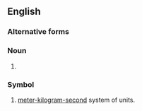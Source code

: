 {{also|MKS}}
==English==

===Alternative forms===
{{sense|computing}} {{l|en|MKS}}

===Noun===
{{head|en|noun}}

# {{lb|en|computing}} {{init of|en|[[mouse]], [[keyboard]], [[screen]]}}

===Symbol===
{{head|en|symbol}}

# [[meter-kilogram-second]] system of units.